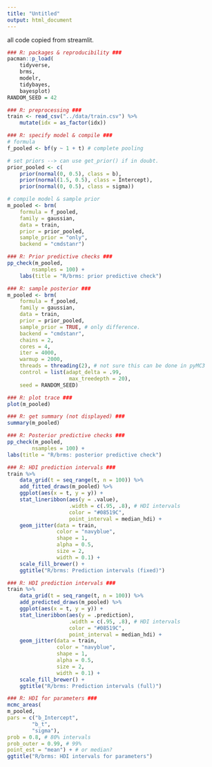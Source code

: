 ```yaml
---
title: "Untitled"
output: html_document
---
```


all code copied from streamlit. 

```r
### R: packages & reproducibility ###
pacman::p_load(
    tidyverse, 
    brms,
    modelr,
    tidybayes,
    bayesplot)
RANDOM_SEED = 42
```

```r
### R: preprocessing ###
train <- read_csv("../data/train.csv") %>%
    mutate(idx = as_factor(idx))
```

```r
### R: specify model & compile ###
# formula 
f_pooled <- bf(y ~ 1 + t) # complete pooling 

# set priors --> can use get_prior() if in doubt. 
prior_pooled <- c(
    prior(normal(0, 0.5), class = b),
    prior(normal(1.5, 0.5), class = Intercept),
    prior(normal(0, 0.5), class = sigma))

# compile model & sample prior
m_pooled <- brm(
    formula = f_pooled,
    family = gaussian,
    data = train,
    prior = prior_pooled,
    sample_prior = "only",
    backend = "cmdstanr")
```

```r
### R: Prior predictive checks ###
pp_check(m_pooled, 
        nsamples = 100) +
    labs(title = "R/brms: prior predictive check") 
```

```r
### R: sample posterior ###
m_pooled <- brm(
    formula = f_pooled,
    family = gaussian,
    data = train,
    prior = prior_pooled,
    sample_prior = TRUE, # only difference. 
    backend = "cmdstanr",
    chains = 2,
    cores = 4,
    iter = 4000, 
    warmup = 2000,
    threads = threading(2), # not sure this can be done in pyMC3
    control = list(adapt_delta = .99,
                    max_treedepth = 20),
    seed = RANDOM_SEED)
```

```r
### R: plot trace ###
plot(m_pooled)
```

```r
### R: get summary (not displayed) ###
summary(m_pooled)
```

```r
### R: Posterior predictive checks ###
pp_check(m_pooled, 
        nsamples = 100) + 
labs(title = "R/brms: posterior predictive check") 
```

```r
### R: HDI prediction intervals ###
train %>%
    data_grid(t = seq_range(t, n = 100)) %>%
    add_fitted_draws(m_pooled) %>%
    ggplot(aes(x = t, y = y)) + 
    stat_lineribbon(aes(y = .value), 
                    .width = c(.95, .8), # HDI intervals
                    color = "#08519C",
                    point_interval = median_hdi) + 
    geom_jitter(data = train, 
                color = "navyblue", 
                shape = 1,
                alpha = 0.5, 
                size = 2, 
                width = 0.1) + 
    scale_fill_brewer() + 
    ggtitle("R/brms: Prediction intervals (fixed)")
```

```r
### R: HDI prediction intervals ###
train %>%
    data_grid(t = seq_range(t, n = 100)) %>%
    add_predicted_draws(m_pooled) %>%
    ggplot(aes(x = t, y = y)) + 
    stat_lineribbon(aes(y = .prediction), 
                    .width = c(.95, .8), # HDI intervals
                    color = "#08519C",
                    point_interval = median_hdi) + 
    geom_jitter(data = train, 
                color = "navyblue", 
                shape = 1,
                alpha = 0.5, 
                size = 2, 
                width = 0.1) + 
    scale_fill_brewer() + 
    ggtitle("R/brms: Prediction intervals (full)")
```


```r
### R: HDI for parameters ###
mcmc_areas(
m_pooled,
pars = c("b_Intercept",
        "b_t",
        "sigma"),
prob = 0.8, # 80% intervals
prob_outer = 0.99, # 99%
point_est = "mean") + # or median?
ggtitle("R/brms: HDI intervals for parameters")
```

